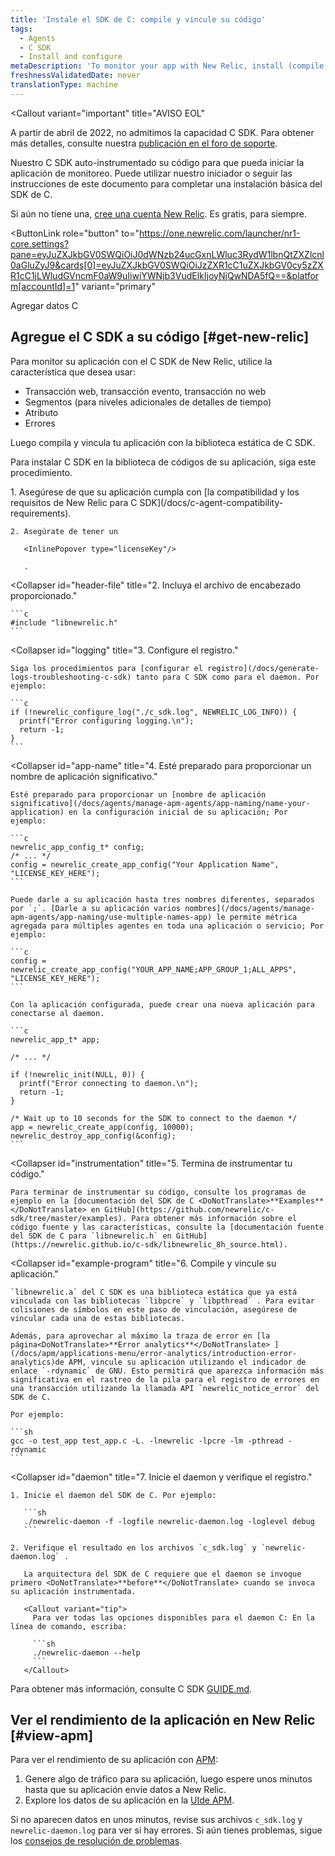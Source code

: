 ```yaml
---
title: 'Instale el SDK de C: compile y vincule su código'
tags:
  - Agents
  - C SDK
  - Install and configure
metaDescription: 'To monitor your app with New Relic, install (compile and link) the New Relic C SDK into your app''s code library.'
freshnessValidatedDate: never
translationType: machine
---
```


<Callout
  variant="important"
  title="AVISO EOL"
>
  A partir de abril de 2022, no admitimos la capacidad C SDK. Para obtener más detalles, consulte nuestra [publicación en el foro de soporte](https://discuss.newrelic.com/t/q1-bulk-eol-announcement-fy23/181744).
</Callout>

Nuestro C SDK auto-instrumentado su código para que pueda iniciar la aplicación de monitoreo. Puede utilizar nuestro iniciador o seguir las instrucciones de este documento para completar una instalación básica del SDK de C.

Si aún no tiene una, [cree una cuenta New Relic](https://newrelic.com/signup). Es gratis, para siempre.

<ButtonLink
  role="button"
  to="https://one.newrelic.com/launcher/nr1-core.settings?pane=eyJuZXJkbGV0SWQiOiJ0dWNzb24ucGxnLWluc3RydW1lbnQtZXZlcnl0aGluZyJ9&cards[0]=eyJuZXJkbGV0SWQiOiJzZXR1cC1uZXJkbGV0cy5zZXR1cC1jLWludGVncmF0aW9uIiwiYWNjb3VudElkIjoyNjQwNDA5fQ==&platform[accountId]=1"
  variant="primary"
>
  Agregar datos C
</ButtonLink>

## Agregue el C SDK a su código [#get-new-relic]

Para monitor su aplicación con el C SDK de New Relic, utilice la característica que desea usar:

* Transacción web, transacción evento, transacción no web
* Segmentos (para niveles adicionales de detalles de tiempo)
* Atributo
* Errores

Luego compila y vincula tu aplicación con la biblioteca estática de C SDK.

Para instalar C SDK en la biblioteca de códigos de su aplicación, siga este procedimiento.

<CollapserGroup>
  <Collapser
    id="requirements"
    title="1. Verificar requisitos."
  >
    1. Asegúrese de que su aplicación cumpla con [la compatibilidad y los requisitos de New Relic para C SDK](/docs/c-agent-compatibility-requirements).

    2. Asegúrate de tener un

       <InlinePopover type="licenseKey"/>

       .
  </Collapser>

  <Collapser
    id="header-file"
    title="2. Incluya el archivo de encabezado proporcionado."
  >
    ```c
    #include "libnewrelic.h"
    ```
  </Collapser>

  <Collapser
    id="logging"
    title="3. Configure el registro."
  >
    Siga los procedimientos para [configurar el registro](/docs/generate-logs-troubleshooting-c-sdk) tanto para C SDK como para el daemon. Por ejemplo:

    ```c
    if (!newrelic_configure_log("./c_sdk.log", NEWRELIC_LOG_INFO)) {
      printf("Error configuring logging.\n");
      return -1;
    }
    ```
  </Collapser>

  <Collapser
    id="app-name"
    title="4. Esté preparado para proporcionar un nombre de aplicación significativo."
  >
    Esté preparado para proporcionar un [nombre de aplicación significativo](/docs/agents/manage-apm-agents/app-naming/name-your-application) en la configuración inicial de su aplicación; Por ejemplo:

    ```c
    newrelic_app_config_t* config;
    /* ... */
    config = newrelic_create_app_config("Your Application Name", "LICENSE_KEY_HERE");
    ```

    Puede darle a su aplicación hasta tres nombres diferentes, separados por `;`. [Darle a su aplicación varios nombres](/docs/agents/manage-apm-agents/app-naming/use-multiple-names-app) le permite métrica agregada para múltiples agentes en toda una aplicación o servicio; Por ejemplo:

    ```c
    config = newrelic_create_app_config("YOUR_APP_NAME;APP_GROUP_1;ALL_APPS", "LICENSE_KEY_HERE");
    ```

    Con la aplicación configurada, puede crear una nueva aplicación para conectarse al daemon.

    ```c
    newrelic_app_t* app;

    /* ... */

    if (!newrelic_init(NULL, 0)) {
      printf("Error connecting to daemon.\n");
      return -1;
    }

    /* Wait up to 10 seconds for the SDK to connect to the daemon */
    app = newrelic_create_app(config, 10000);
    newrelic_destroy_app_config(&config);
    ```
  </Collapser>

  <Collapser
    id="instrumentation"
    title="5. Termina de instrumentar tu código."
  >
    Para terminar de instrumentar su código, consulte los programas de ejemplo en la [documentación del SDK de C <DoNotTranslate>**Examples**</DoNotTranslate> en GitHub](https://github.com/newrelic/c-sdk/tree/master/examples). Para obtener más información sobre el código fuente y las características, consulte la [documentación fuente del SDK de C para `libnewrelic.h` en GitHub](https://newrelic.github.io/c-sdk/libnewrelic_8h_source.html).
  </Collapser>

  <Collapser
    id="example-program"
    title="6. Compile y vincule su aplicación."
  >
    `libnewrelic.a` del C SDK es una biblioteca estática que ya está vinculada con las bibliotecas `libpcre` y `libpthread` . Para evitar colisiones de símbolos en este paso de vinculación, asegúrese de vincular cada una de estas bibliotecas.

    Además, para aprovechar al máximo la traza de error en [la página<DoNotTranslate>**Error analytics**</DoNotTranslate> ](/docs/apm/applications-menu/error-analytics/introduction-error-analytics)de APM, vincule su aplicación utilizando el indicador de enlace `-rdynamic` de GNU. Esto permitirá que aparezca información más significativa en el rastreo de la pila para el registro de errores en una transacción utilizando la llamada API `newrelic_notice_error` del SDK de C.

    Por ejemplo:

    ```sh
    gcc -o test_app test_app.c -L. -lnewrelic -lpcre -lm -pthread -rdynamic
    ```
  </Collapser>

  <Collapser
    id="daemon"
    title="7. Inicie el daemon y verifique el registro."
  >
    1. Inicie el daemon del SDK de C. Por ejemplo:

       ```sh
       ./newrelic-daemon -f -logfile newrelic-daemon.log -loglevel debug
       ```

    2. Verifique el resultado en los archivos `c_sdk.log` y `newrelic-daemon.log` .

       La arquitectura del SDK de C requiere que el daemon se invoque primero <DoNotTranslate>**before**</DoNotTranslate> cuando se invoca su aplicación instrumentada.

       <Callout variant="tip">
         Para ver todas las opciones disponibles para el daemon C: En la línea de comando, escriba:

         ```sh
         ./newrelic-daemon --help
         ```
       </Callout>
  </Collapser>
</CollapserGroup>

Para obtener más información, consulte C SDK [GUIDE.md](https://github.com/newrelic/c-sdk/blob/master/GUIDE.md#getting-started).

## Ver el rendimiento de la aplicación en New Relic [#view-apm]

Para ver el rendimiento de su aplicación con [APM](/docs/apm/new-relic-apm/getting-started/introduction-new-relic-apm):

1. Genere algo de tráfico para su aplicación, luego espere unos minutos hasta que su aplicación envíe datos a New Relic.
2. Explore los datos de su aplicación en la [UIde APM](/docs/apm/applications-menu/monitoring/apm-overview-page).

Si no aparecen datos en unos minutos, revise sus archivos `c_sdk.log` y `newrelic-daemon.log` para ver si hay errores. Si aún tienes problemas, sigue los [consejos de resolución de problemas](/docs/apm/agents/c-sdk/troubleshooting/no-data-appears-c-sdk).